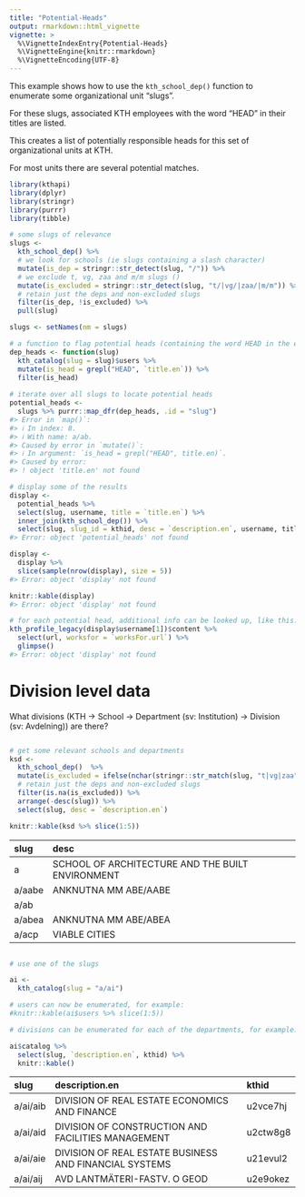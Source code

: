 ```yaml
---
title: "Potential-Heads"
output: rmarkdown::html_vignette
vignette: >
  %\VignetteIndexEntry{Potential-Heads}
  %\VignetteEngine{knitr::rmarkdown}
  %\VignetteEncoding{UTF-8}
---
```




This example shows how to use the `kth_school_dep()` function to enumerate some organizational unit "slugs".

For these slugs, associated KTH employees with the word "HEAD" in their titles are listed.

This creates a list of potentially responsible heads for this set of organizational units at KTH.

For most units there are several potential matches.


``` r
library(kthapi)
library(dplyr)
library(stringr)
library(purrr)
library(tibble)

# some slugs of relevance
slugs <- 
  kth_school_dep() %>% 
  # we look for schools (ie slugs containing a slash character)
  mutate(is_dep = stringr::str_detect(slug, "/")) %>% 
  # we exclude t, vg, zaa and m/m slugs ()
  mutate(is_excluded = stringr::str_detect(slug, "t/|vg/|zaa/|m/m")) %>%
  # retain just the deps and non-excluded slugs
  filter(is_dep, !is_excluded) %>% 
  pull(slug)

slugs <- setNames(nm = slugs)

# a function to flag potential heads (containing the word HEAD in the english descr)
dep_heads <- function(slug)
  kth_catalog(slug = slug)$users %>% 
  mutate(is_head = grepl("HEAD", `title.en`)) %>%
  filter(is_head)
  
# iterate over all slugs to locate potential heads
potential_heads <- 
  slugs %>% purrr::map_dfr(dep_heads, .id = "slug")
#> Error in `map()`:
#> ℹ In index: 8.
#> ℹ With name: a/ab.
#> Caused by error in `mutate()`:
#> ℹ In argument: `is_head = grepl("HEAD", title.en)`.
#> Caused by error:
#> ! object 'title.en' not found

# display some of the results
display <- 
  potential_heads %>% 
  select(slug, username, title = `title.en`) %>%
  inner_join(kth_school_dep()) %>%
  select(slug, slug_id = kthid, desc = `description.en`, username, title)
#> Error: object 'potential_heads' not found

display <- 
  display %>% 
  slice(sample(nrow(display), size = 5))
#> Error: object 'display' not found

knitr::kable(display)
#> Error: object 'display' not found

# for each potential head, additional info can be looked up, like this:
kth_profile_legacy(display$username[1])$content %>% 
  select(url, worksfor = `worksFor.url`) %>%
  glimpse()
#> Error: object 'display' not found
```


# Division level data

What divisions (KTH -> School -> Department (sv: Institution) -> Division (sv: Avdelning)) are there?


``` r

# get some relevant schools and departments
ksd <- 
  kth_school_dep()  %>% 
  mutate(is_excluded = ifelse(nchar(stringr::str_match(slug, "t|vg|zaa")) > 0, TRUE, FALSE)) %>%
  # retain just the deps and non-excluded slugs
  filter(is.na(is_excluded)) %>% 
  arrange(-desc(slug)) %>% 
  select(slug, desc = `description.en`)

knitr::kable(ksd %>% slice(1:5))
```



|slug   |desc                                             |
|:------|:------------------------------------------------|
|a      |SCHOOL OF ARCHITECTURE AND THE BUILT ENVIRONMENT |
|a/aabe |ANKNUTNA MM ABE/AABE                             |
|a/ab   |                                                 |
|a/abea |ANKNUTNA MM ABE/ABEA                             |
|a/acp  |VIABLE CITIES                                    |



``` r

# use one of the slugs

ai <- 
  kth_catalog(slug = "a/ai")

# users can now be enumerated, for example:
#knitr::kable(ai$users %>% slice(1:5))

# divisions can be enumerated for each of the departments, for example:

ai$catalog %>% 
  select(slug, `description.en`, kthid) %>%
  knitr::kable()
```



|slug     |description.en                                         |kthid    |
|:--------|:------------------------------------------------------|:--------|
|a/ai/aib |DIVISION OF REAL ESTATE ECONOMICS AND FINANCE          |u2vce7hj |
|a/ai/aid |DIVISION OF CONSTRUCTION AND FACILITIES MANAGEMENT     |u2ctw8g8 |
|a/ai/aie |DIVISION OF REAL ESTATE BUSINESS AND FINANCIAL SYSTEMS |u21evul2 |
|a/ai/aij |AVD LANTMÄTERI-FASTV. O GEOD                           |u2e9okez |



